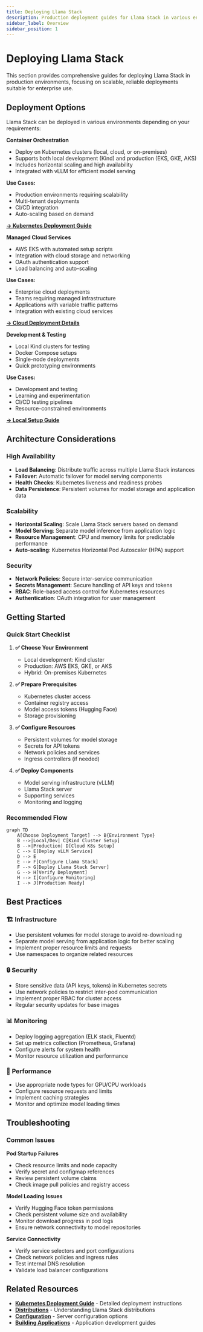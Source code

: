 ```yaml
---
title: Deploying Llama Stack
description: Production deployment guides for Llama Stack in various environments
sidebar_label: Overview
sidebar_position: 1
---
```



# Deploying Llama Stack

This section provides comprehensive guides for deploying Llama Stack in production environments, focusing on scalable, reliable deployments suitable for enterprise use.

## Deployment Options

Llama Stack can be deployed in various environments depending on your requirements:

<Tabs>
<TabItem value="kubernetes" label="Kubernetes">

**Container Orchestration**
- Deploy on Kubernetes clusters (local, cloud, or on-premises)
- Supports both local development (Kind) and production (EKS, GKE, AKS)
- Includes horizontal scaling and high availability
- Integrated with vLLM for efficient model serving

**Use Cases:**
- Production environments requiring scalability
- Multi-tenant deployments
- CI/CD integration
- Auto-scaling based on demand

[**→ Kubernetes Deployment Guide**](./kubernetes)

</TabItem>
<TabItem value="cloud" label="Cloud Native">

**Managed Cloud Services**
- AWS EKS with automated setup scripts
- Integration with cloud storage and networking
- OAuth authentication support
- Load balancing and auto-scaling

**Use Cases:**
- Enterprise cloud deployments
- Teams requiring managed infrastructure  
- Applications with variable traffic patterns
- Integration with existing cloud services

[**→ Cloud Deployment Details**](./kubernetes#deploying-llama-stack-server-in-aws-eks)

</TabItem>
<TabItem value="local" label="Local Development">

**Development & Testing**
- Local Kind clusters for testing
- Docker Compose setups
- Single-node deployments
- Quick prototyping environments

**Use Cases:**
- Development and testing
- Learning and experimentation
- CI/CD testing pipelines
- Resource-constrained environments

[**→ Local Setup Guide**](./kubernetes#prerequisites)

</TabItem>
</Tabs>

## Architecture Considerations

### High Availability
- **Load Balancing**: Distribute traffic across multiple Llama Stack instances
- **Failover**: Automatic failover for model serving components
- **Health Checks**: Kubernetes liveness and readiness probes
- **Data Persistence**: Persistent volumes for model storage and application data

### Scalability
- **Horizontal Scaling**: Scale Llama Stack servers based on demand
- **Model Serving**: Separate model inference from application logic
- **Resource Management**: CPU and memory limits for predictable performance
- **Auto-scaling**: Kubernetes Horizontal Pod Autoscaler (HPA) support

### Security
- **Network Policies**: Secure inter-service communication
- **Secrets Management**: Secure handling of API keys and tokens
- **RBAC**: Role-based access control for Kubernetes resources
- **Authentication**: OAuth integration for user management

## Getting Started

### Quick Start Checklist

1. **✅ Choose Your Environment**
   - Local development: Kind cluster
   - Production: AWS EKS, GKE, or AKS
   - Hybrid: On-premises Kubernetes

2. **✅ Prepare Prerequisites**
   - Kubernetes cluster access
   - Container registry access
   - Model access tokens (Hugging Face)
   - Storage provisioning

3. **✅ Configure Resources**
   - Persistent volumes for model storage
   - Secrets for API tokens
   - Network policies and services
   - Ingress controllers (if needed)

4. **✅ Deploy Components**
   - Model serving infrastructure (vLLM)
   - Llama Stack server
   - Supporting services
   - Monitoring and logging

### Recommended Flow

```mermaid
graph TD
    A[Choose Deployment Target] --> B{Environment Type}
    B -->|Local/Dev| C[Kind Cluster Setup]
    B -->|Production| D[Cloud K8s Setup]
    C --> E[Deploy vLLM Service]
    D --> E
    E --> F[Configure Llama Stack]
    F --> G[Deploy Llama Stack Server]
    G --> H[Verify Deployment]
    H --> I[Configure Monitoring]
    I --> J[Production Ready]
```

## Best Practices

### 🏗️ **Infrastructure**
- Use persistent volumes for model storage to avoid re-downloading
- Separate model serving from application logic for better scaling
- Implement proper resource limits and requests
- Use namespaces to organize related resources

### 🔒 **Security**
- Store sensitive data (API keys, tokens) in Kubernetes secrets
- Use network policies to restrict inter-pod communication
- Implement proper RBAC for cluster access
- Regular security updates for base images

### 📊 **Monitoring**
- Deploy logging aggregation (ELK stack, Fluentd)
- Set up metrics collection (Prometheus, Grafana)
- Configure alerts for system health
- Monitor resource utilization and performance

### 🚀 **Performance**
- Use appropriate node types for GPU/CPU workloads
- Configure resource requests and limits
- Implement caching strategies
- Monitor and optimize model loading times

## Troubleshooting

### Common Issues

**Pod Startup Failures**
- Check resource limits and node capacity
- Verify secret and configmap references
- Review persistent volume claims
- Check image pull policies and registry access

**Model Loading Issues**
- Verify Hugging Face token permissions
- Check persistent volume size and availability
- Monitor download progress in pod logs
- Ensure network connectivity to model repositories

**Service Connectivity**
- Verify service selectors and port configurations
- Check network policies and ingress rules
- Test internal DNS resolution
- Validate load balancer configurations

## Related Resources

- **[Kubernetes Deployment Guide](./kubernetes)** - Detailed deployment instructions
- **[Distributions](/docs/distributions)** - Understanding Llama Stack distributions
- **[Configuration](/docs/distributions/configuration)** - Server configuration options
- **[Building Applications](/docs/building-applications)** - Application development guides